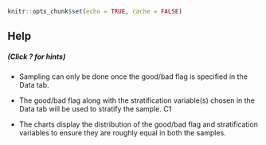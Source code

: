 ```r
knitr::opts_chunk$set(echo = TRUE, cache = FALSE)
```

## Help
##### (Click ? for hints)

* Sampling can only be done once the good/bad flag is specified in the
Data tab.

* The good/bad flag along with the stratification variable(s) chosen in the
Data tab will be used to stratify the sample.
C1

* The charts display the distribution of the good/bad flag and stratification
variables to ensure they are roughly equal in both the samples.